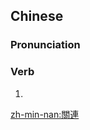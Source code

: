 {{also|关连}}
==Chinese==
{{zh-forms|s=关连}}

===Pronunciation===
{{zh-pron
|m=guānlián
|c=gwaan1 lin4
|mn=koan-liân
|cat=v
}}

===Verb===
{{zh-verb}}

# {{alternative form of|關聯|lang=zh}}

[[zh-min-nan:關連]]